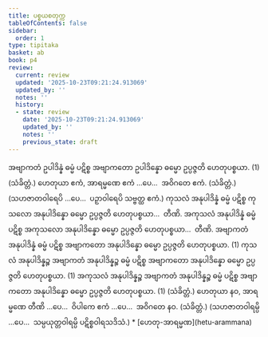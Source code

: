 ```yaml
---
title: ပစ္စယစတုက္က
tableOfContents: false
sidebar:
  order: 1
type: tipitaka
basket: ab
book: p4
review:
  current: review
  updated: '2025-10-23T09:21:24.913069'
  updated_by: ''
  notes: ''
  history:
  - state: review
    date: '2025-10-23T09:21:24.913069'
    updated_by: ''
    notes: ''
    previous_state: draft
---
```



<ReviewStatus review={frontmatter.review} showDetails={true} />

<HypothesisAnnotation frontmatter={frontmatter} />

<DynamicBreadcrumb />

<Division number="29" book="p4" e="ch" v="39" p="601">

<Paragraph number="1415" book="p4">
အဗျာကတံ ဥပါဒိန္နံ ဓမ္မံ ပဋိစ္စ အဗျာကတော ဥပါဒိန္နော ဓမ္မော ဥပ္ပဇ္ဇတိ ဟေတုပစ္စယာ. (1) (သံခိတ္တံ.)




</Paragraph>

<Paragraph number="1416" book="p4">
ဟေတုယာ ဧကံ, အာရမ္မဏေ ဧကံ …ပေ…  အဝိဂတေ ဧကံ. (သံခိတ္တံ.)




</Paragraph>

<Paragraph number="1417" book="p4">
(သဟဇာတဝါရေပိ …ပေ…  ပဉှာဝါရေပိ သဗ္ဗတ္ထ ဧကံ.)




</Paragraph>

</Division>
<Division number="30" book="p4" e="ch" v="39" p="602">

<Paragraph number="1418" book="p4">
ကုသလံ အနုပါဒိန္နံ ဓမ္မံ ပဋိစ္စ ကုသလော အနုပါဒိန္နော ဓမ္မော ဥပ္ပဇ္ဇတိ ဟေတုပစ္စယာ…  တီဏိ.




</Paragraph>

<Paragraph number="1419" book="p4">
အကုသလံ အနုပါဒိန္နံ ဓမ္မံ ပဋိစ္စ အကုသလော အနုပါဒိန္နော ဓမ္မော ဥပ္ပဇ္ဇတိ ဟေတုပစ္စယာ…  တီဏိ.




</Paragraph>

<Paragraph number="1420" book="p4">
အဗျာကတံ အနုပါဒိန္နံ ဓမ္မံ ပဋိစ္စ အဗျာကတော အနုပါဒိန္နော ဓမ္မော ဥပ္ပဇ္ဇတိ ဟေတုပစ္စယာ. (1)




</Paragraph>

<Paragraph number="1421" book="p4">
ကုသလံ အနုပါဒိန္နဉ္စ အဗျာကတံ အနုပါဒိန္နဉ္စ ဓမ္မံ ပဋိစ္စ အဗျာကတော အနုပါဒိန္နော ဓမ္မော ဥပ္ပဇ္ဇတိ ဟေတုပစ္စယာ. (1)




</Paragraph>

<Paragraph number="1422" book="p4">
အကုသလံ အနုပါဒိန္နဉ္စ အဗျာကတံ အနုပါဒိန္နဉ္စ ဓမ္မံ ပဋိစ္စ အဗျာကတော အနုပါဒိန္နော ဓမ္မော ဥပ္ပဇ္ဇတိ ဟေတုပစ္စယာ. (1) (သံခိတ္တံ.)




</Paragraph>

</Division>
<Division number="31" book="p4" e="ch" v="39" p="602">

<Paragraph number="1423" book="p4">
ဟေတုယာ နဝ, အာရမ္မဏေ တီဏိ …ပေ…  ဝိပါကေ ဧကံ …ပေ…  အဝိဂတေ နဝ. (သံခိတ္တံ.)




</Paragraph>

<Paragraph number="1424" book="p4">
(သဟဇာတဝါရမ္ပိ …ပေ…  သမ္ပယုတ္တဝါရမ္ပိ ပဋိစ္စဝါရသဒိသံ.)

</Paragraph>
</Division>

<TableOfContents book="p4">
* [ဟေတု-အာရမ္မဏ](hetu-arammana)
</TableOfContents>